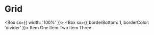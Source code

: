 

<Meta title='Navigation/Tabs'/>







# Grid

<Canvas>
  <Story name='Default'>
  
   <Box sx={{ width: '100%' }}>
      <Box sx={{ borderBottom: 1, borderColor: 'divider' }}>
        <Tabs
          aria-label='basic tabs example'
        >
          <Tab label='Item One' />
          <Tab label='Item Two'/>
          <Tab label='Item Three' />
        </Tabs>
      </Box>
      <TabPanel value={1} index={0}>
        Item One
      </TabPanel>
      <TabPanel value={2} index={1}>
        Item Two
      </TabPanel>
      <TabPanel value={2} index={2}>
        Item Three
      </TabPanel>
    </Box>
  </Story>
</Canvas>